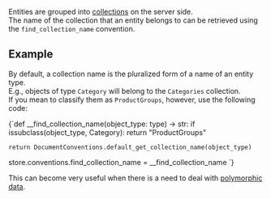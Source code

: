 
Entities are grouped into [collections](../../faq/what-is-a-collection.mdx) on the server side.  
The name of the collection that an entity belongs to can be retrieved using the `find_collection_name` convention.  

## Example

By default, a collection name is the pluralized form of a name of an entity type.  
E.g., objects of type `Category` will belong to the `Categories` collection.  
If you mean to classify them as `ProductGroups`, however, use the following code:

<TabItem value="custom_collection_name" label="custom_collection_name">
<CodeBlock language="python">
{`def __find_collection_name(object_type: type) -> str:
    if issubclass(object_type, Category):
        return "ProductGroups"

    return DocumentConventions.default_get_collection_name(object_type)

store.conventions.find_collection_name = __find_collection_name
`}
</CodeBlock>
</TabItem>

This can become very useful when there is a need to deal with [polymorphic data](../../../indexes/indexing-polymorphic-data.mdx).


